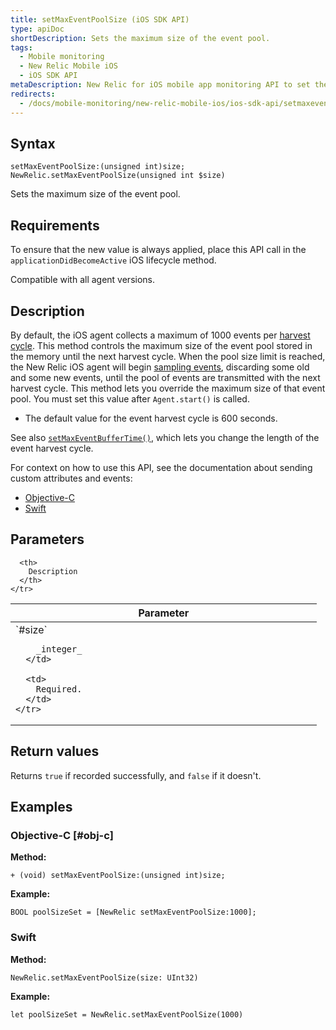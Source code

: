 ```yaml
---
title: setMaxEventPoolSize (iOS SDK API)
type: apiDoc
shortDescription: Sets the maximum size of the event pool.
tags:
  - Mobile monitoring
  - New Relic Mobile iOS
  - iOS SDK API
metaDescription: New Relic for iOS mobile app monitoring API to set the maximum event pool size.
redirects:
  - /docs/mobile-monitoring/new-relic-mobile-ios/ios-sdk-api/setmaxeventpoolsize-ios-sdk-api
---
```


## Syntax

```
setMaxEventPoolSize:(unsigned int)size;
NewRelic.setMaxEventPoolSize(unsigned int $size)
```

Sets the maximum size of the event pool.

## Requirements

To ensure that the new value is always applied, place this API call in the `applicationDidBecomeActive` iOS lifecycle method.

Compatible with all agent versions.

## Description

By default, the iOS agent collects a maximum of 1000 events per [harvest cycle](/docs/accounts-partnerships/education/getting-started-new-relic/glossary#harvest-cycle).
This method controls the maximum size of the event pool stored in the memory until the next harvest cycle. When the pool size limit is reached, the New Relic iOS agent will begin [sampling events](/docs/agents/manage-apm-agents/agent-data/new-relic-events-limits-sampling), discarding some old and some new events, until the pool of events are transmitted with the next harvest cycle.
This method lets you override the maximum size of that event pool. You must set this value after `Agent.start()` is called.

* The default value for the event harvest cycle is 600 seconds.

See also [`setMaxEventBufferTime()`](/docs/mobile-monitoring/new-relic-mobile-ios/ios-sdk-api/setmaxeventbuffertime-ios-sdk-api), which lets you change the length of the event harvest cycle.

For context on how to use this API, see the documentation about sending custom attributes and events:

* [Objective-C](/docs/mobile-monitoring/new-relic-mobile-ios/install-configure/work-ios-sdk-api#objc-custom-att-events)
* [Swift](/docs/mobile-monitoring/new-relic-mobile-ios/install-configure/work-ios-sdk-api#swift-custom-att-events)

## Parameters

<table>
  <thead>
    <tr>
      <th width="25%">
        Parameter
      </th>

      <th>
        Description
      </th>
    </tr>
  </thead>

  <tbody>
    <tr>
      <td>
        `#size`

        _integer_
      </td>

      <td>
        Required.
      </td>
    </tr>
  </tbody>
</table>

## Return values

Returns `true` if recorded successfully, and `false` if it doesn't.

## Examples

### Objective-C [#obj-c]

**Method:**

```
+ (void) setMaxEventPoolSize:(unsigned int)size;
```

**Example:**

```
BOOL poolSizeSet = [NewRelic setMaxEventPoolSize:1000];
```

### Swift

**Method:**

```
NewRelic.setMaxEventPoolSize(size: UInt32)
```

**Example:**

```
let poolSizeSet = NewRelic.setMaxEventPoolSize(1000)
```
